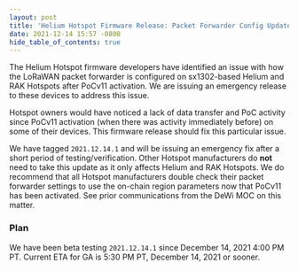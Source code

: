 ```yaml
---
layout: post
title: 'Helium Hotspot Firmware Release: Packet Forwarder Config Update'
date: 2021-12-14 15:57 -0800
hide_table_of_contents: true
---
```


The Helium Hotspot firmware developers have identified an issue with how the LoRaWAN packet
forwarder is configured on sx1302-based Helium and RAK Hotspots after PoCv11 activation. We are
issuing an emergency release to these devices to address this issue.

<!--truncate-->

Hotspot owners would have noticed a lack of data transfer and PoC activity since PoCv11 activation
(when there was activity immediately before) on some of their devices. This firmware release should
fix this particular issue.

We have tagged `2021.12.14.1` and will be issuing an emergency fix after a short period of
testing/verification. Other Hotspot manufacturers do **not** need to take this update as it only
affects Helium and RAK Hotspots. We do recommend that all Hotspot manufacturers double check their
packet forwarder settings to use the on-chain region parameters now that PoCv11 has been activated.
See prior communications from the DeWi MOC on this matter.

### Plan

We have been beta testing `2021.12.14.1` since December 14, 2021 4:00 PM PT. Current ETA for GA is
5:30 PM PT, December 14, 2021 or sooner.
